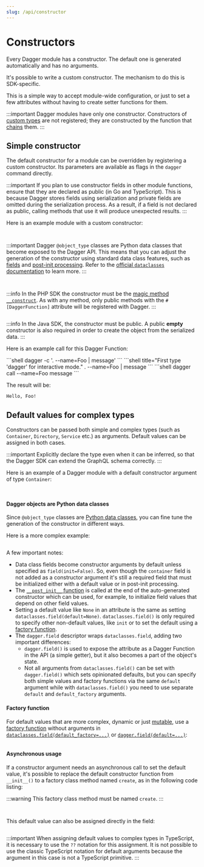 ```yaml
---
slug: /api/constructor
---
```


# Constructors

Every Dagger module has a constructor. The default one is generated automatically and has no arguments.

It's possible to write a custom constructor. The mechanism to do this is SDK-specific.

This is a simple way to accept module-wide configuration, or just to set a few attributes without having to create setter functions for them.

:::important
Dagger modules have only one constructor. Constructors of [custom types](./custom-types.mdx) are not registered; they are constructed by the function that [chains](./index.mdx#chaining) them.
:::

## Simple constructor

The default constructor for a module can be overridden by registering a custom constructor. Its parameters are available as flags in the `dagger` command directly.

:::important
If you plan to use constructor fields in other module functions, ensure that they are declared as public (in Go and TypeScript). This is because Dagger stores fields using serialization and private fields are omitted during the serialization process. As a result, if a field is not declared as public, calling methods that use it will produce unexpected results.
:::

Here is an example module with a custom constructor:

<Tabs groupId="language" queryString="sdk">
<TabItem value="go" label="Go">

```go file=./snippets/constructors/go/simple/main.go
```

</TabItem>
<TabItem value="python" label="Python">

```python file=./snippets/constructors/python/simple/main.py
```

:::important
Dagger `@object_type` classes are Python data classes that become exposed to the Dagger API. This means that you can adjust the generation of the constructor using standard data class features, such as [fields](https://docs.python.org/3/library/dataclasses.html#dataclasses.field) and [post-init processing](https://docs.python.org/3/library/dataclasses.html#post-init-processing). Refer to the [official `dataclasses` documentation](https://docs.python.org/3/library/dataclasses.html) to learn more.
:::

</TabItem>
<TabItem value="typescript" label="TypeScript">

```typescript file=./snippets/constructors/typescript/simple/index.ts
```

</TabItem>
<TabItem value="php" label="PHP">

```php file=./snippets/constructors/php/simple/src/MyModule.php
```

:::info
In the PHP SDK the constructor must be the [magic method `__construct`](https://www.php.net/manual/en/language.oop5.decon.php#object.construct).
As with any method, only public methods with the `#[DaggerFunction]` attribute will be registered with Dagger.
:::
</TabItem>
<TabItem value="java" label="Java">

```java file=./snippets/constructors/java/simple/MyModule.java
```

:::info
In the Java SDK, the constructor must be public. A public **empty** constructor is also required in order to create the object from the serialized data.
:::
</TabItem>
</Tabs>

Here is an example call for this Dagger Function:

<Tabs groupId="shell">
<TabItem value="System shell">
```shell
dagger -c '. --name=Foo | message'
```
</TabItem>
<TabItem value="Dagger Shell">
```shell title="First type 'dagger' for interactive mode."
. --name=Foo | message
```
</TabItem>
<TabItem value="Dagger CLI">
```shell
dagger call --name=Foo message
```
</TabItem>
</Tabs>

The result will be:

```shell
Hello, Foo!
```

## Default values for complex types

Constructors can be passed both simple and complex types (such as `Container`, `Directory`, `Service` etc.) as arguments. Default values can be assigned in both cases.

:::important
Explicitly declare the type even when it can be inferred, so that the Dagger SDK can extend the GraphQL schema correctly.
:::

Here is an example of a Dagger module with a default constructor argument of type `Container`:

<Tabs groupId="language" queryString="sdk">
<TabItem value="go" label="Go">

```go file=./snippets/constructors/go/default-object/main.go
```

<PartialComplexConstructorOutput />

</TabItem>
<TabItem value="python" label="Python">

```python file=./snippets/constructors/python/default-object/main.py
```

<PartialComplexConstructorOutput />

#### Dagger objects are Python data classes

Since `@object_type` classes are [Python data classes](https://docs.python.org/3/library/dataclasses.html), you can fine tune the generation of the constructor in different ways.

Here is a more complex example:

```python file=./snippets/constructors/python/complex/main.py
```

A few important notes:

- Data class fields become constructor arguments by default unless specified as `field(init=False)`. So, even though the `container` field is not added as a constructor argument it's still a required field that must be initialized  either with a default value or in post-init processing.
- The [`__post_init__` function](https://docs.python.org/3/library/dataclasses.html#post-init-processing) is called at the end of the auto-generated constructor which can be used, for example, to initialize field values that depend on other field values.
- Setting a default value like `None` in an attribute is the same as setting `dataclasses.field(default=None)`. `dataclasses.field()` is only required to specify other non-default values, like `init` or to set the default using a [factory function](https://docs.python.org/3/library/dataclasses.html#default-factory-functions).
- The `dagger.field` descriptor wraps `dataclasses.field`, adding two important differences:
  - `dagger.field()` is used to expose the attribute as a Dagger Function in the API (a simple getter), but it also becomes a part of the object's state.
  - Not all arguments from `dataclasses.field()` can be set with `dagger.field()` which sets opinionated defaults, but you can specify both simple values and factory functions via the same `default` argument while with `dataclasses.field()` you need to use separate `default` and `default_factory` arguments.

#### Factory function

For default values that are more complex, dynamic or just [mutable](https://docs.python.org/3/library/dataclasses.html#mutable-default-values), use a [factory function](https://docs.python.org/3/library/dataclasses.html#default-factory-functions) without arguments in
[`dataclasses.field(default_factory=...)`](https://docs.python.org/3/library/dataclasses.html#dataclasses.field) or [`dagger.field(default=...)`](https://dagger-io.readthedocs.io/en/latest/module.html#dagger.field):

```python file=./snippets/constructors/python/factory/main.py
```

#### Asynchronous usage

If a constructor argument needs an asynchronous call to set the default value, it's
possible to replace the default constructor function from `__init__()` to
a factory class method named `create`, as in the following code listing:

:::warning
This factory class method must be named `create`.
:::

```python file=./snippets/constructors/python/async/main.py
```

</TabItem>
<TabItem value="typescript" label="TypeScript">

```typescript file=./snippets/constructors/typescript/default-object/index.ts
```

This default value can also be assigned directly in the field:

```typescript file=./snippets/constructors/typescript/default-object-in-field/index.ts
```

:::important
When assigning default values to complex types in TypeScript, it is necessary to use the `??` notation for this assignment. It is not possible to use the classic TypeScript notation for default arguments because the argument in this case is not a TypeScript primitive.
:::

<PartialComplexConstructorOutput />

</TabItem>
<TabItem value="php" label="PHP">

```php file=./snippets/constructors/php/default-object/src/MyModule.php
```

<PartialComplexConstructorOutput />

</TabItem>
<TabItem value="java" label="Java">

```java file=./snippets/constructors/java/default-object/MyModule.java
```

<PartialComplexConstructorOutput />

</TabItem>
</Tabs>
